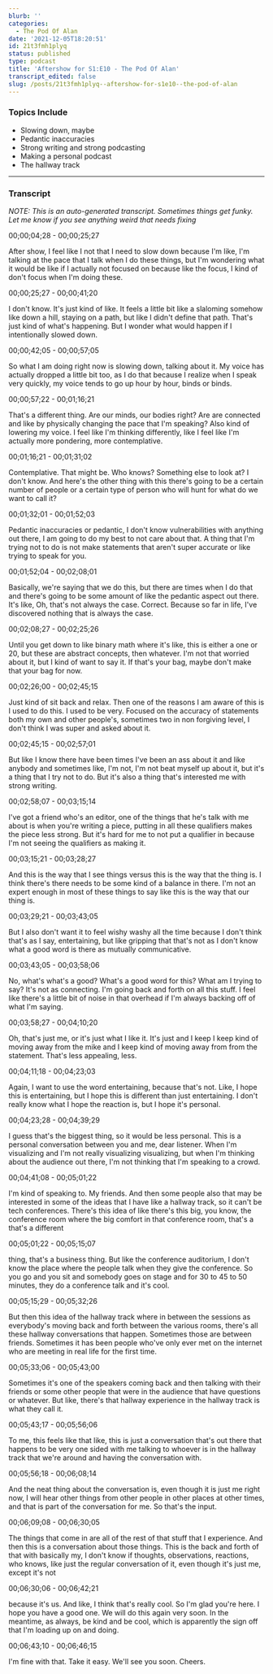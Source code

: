```yaml
---
blurb: ''
categories:
  - The Pod Of Alan
date: '2021-12-05T18:20:51'
id: 21t3fmh1plyq
status: published
type: podcast
title: 'Aftershow for S1:E10 - The Pod Of Alan'
transcript_edited: false
slug: /posts/21t3fmh1plyq--aftershow-for-s1e10--the-pod-of-alan
---
```


<PodcastLinks />

<PodcastPlayer src="https://cdn.simplecast.com/audio/f900955e-9fdd-4695-bf12-22eeee2f4d9e/episodes/b9791247-a0a2-436d-9b7f-9cbe3a9b08c9/audio/f86d63d9-ca98-4be6-87b1-1e56a8af2bcb/default_tc.mp3" />

### Topics Include

- Slowing down, maybe
- Pedantic inaccuracies 
- Strong writing and strong podcasting
- Making a personal podcast
- The hallway track

---

### Transcript

_NOTE: This is an auto-generated transcript. Sometimes things get funky. Let me know if you see anything weird that needs fixing_

00;00;04;28 - 00;00;25;27

After show, I feel like I not that I need to slow down because I'm like, I'm talking at the pace that I talk when I do these things, but I'm wondering what it would be like if I actually not focused on because like the focus, I kind of don't focus when I'm doing these.

00;00;25;27 - 00;00;41;20

I don't know. It's just kind of like. It feels a little bit like a slaloming somehow like down a hill, staying on a path, but like I didn't define that path. That's just kind of what's happening. But I wonder what would happen if I intentionally slowed down.

00;00;42;05 - 00;00;57;05

So what I am doing right now is slowing down, talking about it. My voice has actually dropped a little bit too, as I do that because I realize when I speak very quickly, my voice tends to go up hour by hour, binds or binds.

00;00;57;22 - 00;01;16;21

That's a different thing. Are our minds, our bodies right? Are are connected and like by physically changing the pace that I'm speaking? Also kind of lowering my voice. I feel like I'm thinking differently, like I feel like I'm actually more pondering, more contemplative.

00;01;16;21 - 00;01;31;02

Contemplative. That might be. Who knows? Something else to look at? I don't know. And here's the other thing with this there's going to be a certain number of people or a certain type of person who will hunt for what do we want to call it?

00;01;32;01 - 00;01;52;03

Pedantic inaccuracies or pedantic, I don't know vulnerabilities with anything out there, I am going to do my best to not care about that. A thing that I'm trying not to do is not make statements that aren't super accurate or like trying to speak for you.

00;01;52;04 - 00;02;08;01

Basically, we're saying that we do this, but there are times when I do that and there's going to be some amount of like the pedantic aspect out there. It's like, Oh, that's not always the case. Correct. Because so far in life, I've discovered nothing that is always the case.

00;02;08;27 - 00;02;25;26

Until you get down to like binary math where it's like, this is either a one or 20, but these are abstract concepts, then whatever. I'm not that worried about it, but I kind of want to say it. If that's your bag, maybe don't make that your bag for now.

00;02;26;00 - 00;02;45;15

Just kind of sit back and relax. Then one of the reasons I am aware of this is I used to do this. I used to be very. Focused on the accuracy of statements both my own and other people's, sometimes two in non forgiving level, I don't think I was super and asked about it.

00;02;45;15 - 00;02;57;01

But like I know there have been times I've been an ass about it and like anybody and sometimes like, I'm not, I'm not beat myself up about it, but it's a thing that I try not to do. But it's also a thing that's interested me with strong writing.

00;02;58;07 - 00;03;15;14

I've got a friend who's an editor, one of the things that he's talk with me about is when you're writing a piece, putting in all these qualifiers makes the piece less strong. But it's hard for me to not put a qualifier in because I'm not seeing the qualifiers as making it.

00;03;15;21 - 00;03;28;27

And this is the way that I see things versus this is the way that the thing is. I think there's there needs to be some kind of a balance in there. I'm not an expert enough in most of these things to say like this is the way that our thing is.

00;03;29;21 - 00;03;43;05

But I also don't want it to feel wishy washy all the time because I don't think that's as I say, entertaining, but like gripping that that's not as I don't know what a good word is there as mutually communicative.

00;03;43;05 - 00;03;58;06

No, what's what's a good? What's a good word for this? What am I trying to say? It's not as connecting. I'm going back and forth on all this stuff. I feel like there's a little bit of noise in that overhead if I'm always backing off of what I'm saying.

00;03;58;27 - 00;04;10;20

Oh, that's just me, or it's just what I like it. It's just and I keep I keep kind of moving away from the mike and I keep kind of moving away from from the statement. That's less appealing, less.

00;04;11;18 - 00;04;23;03

Again, I want to use the word entertaining, because that's not. Like, I hope this is entertaining, but I hope this is different than just entertaining. I don't really know what I hope the reaction is, but I hope it's personal.

00;04;23;28 - 00;04;39;29

I guess that's the biggest thing, so it would be less personal. This is a personal conversation between you and me, dear listener. When I'm visualizing and I'm not really visualizing visualizing, but when I'm thinking about the audience out there, I'm not thinking that I'm speaking to a crowd.

00;04;41;08 - 00;05;01;22

I'm kind of speaking to. My friends. And then some people also that may be interested in some of the ideas that I have like a hallway track, so it can't be tech conferences. There's this idea of like there's this big, you know, the conference room where the big comfort in that conference room, that's a that's a different

00;05;01;22 - 00;05;15;07

thing, that's a business thing. But like the conference auditorium, I don't know the place where the people talk when they give the conference. So you go and you sit and somebody goes on stage and for 30 to 45 to 50 minutes, they do a conference talk and it's cool.

00;05;15;29 - 00;05;32;26

But then this idea of the hallway track where in between the sessions as everybody's moving back and forth between the various rooms, there's all these hallway conversations that happen. Sometimes those are between friends. Sometimes it has been people who've only ever met on the internet who are meeting in real life for the first time.

00;05;33;06 - 00;05;43;00

Sometimes it's one of the speakers coming back and then talking with their friends or some other people that were in the audience that have questions or whatever. But like, there's that hallway experience in the hallway track is what they call it.

00;05;43;17 - 00;05;56;06

To me, this feels like that like, this is just a conversation that's out there that happens to be very one sided with me talking to whoever is in the hallway track that we're around and having the conversation with.

00;05;56;18 - 00;06;08;14

And the neat thing about the conversation is, even though it is just me right now, I will hear other things from other people in other places at other times, and that is part of the conversation for me. So that's the input.

00;06;09;08 - 00;06;30;05

The things that come in are all of the rest of that stuff that I experience. And then this is a conversation about those things. This is the back and forth of that with basically my, I don't know if thoughts, observations, reactions, who knows, like just the regular conversation of it, even though it's just me, except it's not

00;06;30;06 - 00;06;42;21

because it's us. And like, I think that's really cool. So I'm glad you're here. I hope you have a good one. We will do this again very soon. In the meantime, as always, be kind and be cool, which is apparently the sign off that I'm loading up on and doing.

00;06;43;10 - 00;06;46;15

I'm fine with that. Take it easy. We'll see you soon. Cheers.


